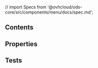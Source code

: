 // import Specs from '@ovhcloud/ods-core/src/components/menu/docs/spec.md';

<!-- <Description>{Specs}</Description> -->

## Contents
<SpecsMenuContents />

## Properties
<SpecsMenuProperties />

## Tests
<SpecsMenuTests />
